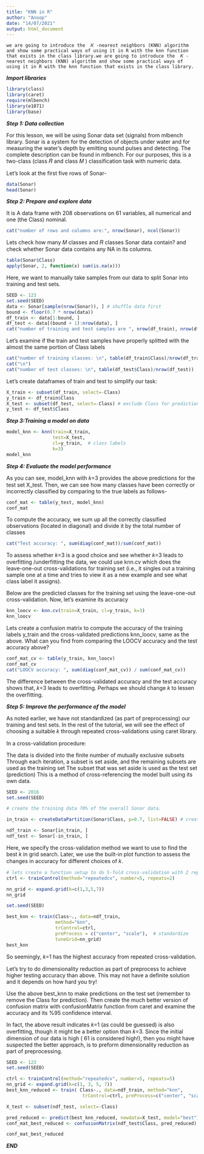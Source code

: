 ---
title: "KNN in R"
author: "Anoop"
date: "14/07/2021"
output: html_document
---

```
we are going to introduce the  𝐾 -nearest neighbors (KNN) algorithm and show some practical ways of using it in R with the knn function that exists in the class library.we are going to introduce the  𝐾 -nearest neighbors (KNN) algorithm and show some practical ways of using it in R with the knn function that exists in the class library.

```
***Import libraries***

```{r, warning=FALSE}

library(class)
library(caret)
require(mlbench)
library(e1071)
library(base)
```

***Step 1: Data collection***

For this lesson, we will be using Sonar data set (signals) from mlbench library. Sonar is a system for the detection of objects under water and for measuring the water's depth by emitting sound pulses and detecting. The complete description can be found in mlbench. For our purposes, this is a two-class (class  𝑅  and class  𝑀 ) classification task with numeric data.

Let's look at the first five rows of Sonar-

```{r}
data(Sonar)
head(Sonar)
```

***Step 2: Prepare and explore data***

It is A data frame with 208 observations on 61 variables, all numerical and one (the Class) nominal.

```{r}
cat("number of rows and columns are:", nrow(Sonar), ncol(Sonar))
```
Lets check how many  𝑀  classes and  𝑅  classes Sonar data contain? and check whether Sonar data contains any NA in its columns.

```{r}
table(Sonar$Class) 
apply(Sonar, 2, function(x) sum(is.na(x))) 
```
Here, we want to manually take samples from our data to split Sonar into training and test sets.

```{r}
SEED <- 123
set.seed(SEED)
data <- Sonar[sample(nrow(Sonar)), ] # shuffle data first
bound <- floor(0.7 * nrow(data))
df_train <- data[1:bound, ] 
df_test <- data[(bound + 1):nrow(data), ]
cat("number of training and test samples are ", nrow(df_train), nrow(df_test))
```
Let's examine if the train and test samples have properly splitted with the almost the same portion of Class labels

```{r}
cat("number of training classes: \n", table(df_train$Class)/nrow(df_train))
cat("\n")
cat("number of test classes: \n", table(df_test$Class)/nrow(df_test))
```
Let's create dataframes of train and test to simplify our task:

```{r}
X_train <- subset(df_train, select=-Class)
y_train <- df_train$Class
X_test <- subset(df_test, select=-Class) # exclude Class for prediction
y_test <- df_test$Class
```

***Step 3:Training a model on data***

```{r}
model_knn <- knn(train=X_train,
                 test=X_test,
                 cl=y_train,  # class labels
                 k=3)
model_knn
```

***Step 4: Evaluate the model performance***

As you can see, model_knn with  𝑘=3  provides the above predictions for the test set X_test. Then, we can see how many classes have been correctly or incorrectly classified by comparing to the true labels as follows-

```{r}
conf_mat <- table(y_test, model_knn)
conf_mat
```
To compute the accuracy, we sum up all the correctly classified observations (located in diagonal) and divide it by the total number of classes

```{r}
cat("Test accuracy: ", sum(diag(conf_mat))/sum(conf_mat))
```

To assess whether  𝑘=3  is a good choice and see whether  𝑘=3  leads to overfitting /underfitting the data, we could use knn.cv which does the leave-one-out cross-validations for training set (i.e., it singles out a training sample one at a time and tries to view it as a new example and see what class label it assigns).

Below are the predicted classes for the training set using the leave-one-out cross-validation. Now, let's examine its accuracy

```{r}
knn_loocv <- knn.cv(train=X_train, cl=y_train, k=3)
knn_loocv
```

Lets create a confusion matrix to compute the accuracy of the training labels y_train and the cross-validated predictions knn_loocv, same as the above. What can you find from comparing the LOOCV accuracy and the test accuracy above?

```{r}
conf_mat_cv <- table(y_train, knn_loocv)
conf_mat_cv
cat("LOOCV accuracy: ", sum(diag(conf_mat_cv)) / sum(conf_mat_cv))
```
The difference between the cross-validated accuracy and the test accuracy shows that,  𝑘=3  leads to overfitting. Perhaps we should change  𝑘  to lessen the overfitting.

***Step 5: Improve the performance of the model***

As noted earlier, we have not standardized (as part of preprocessing) our training and test sets. In the rest of the tutorial, we will see the effect of choosing a suitable  𝑘  through repeated cross-validations using caret library.

In a cross-validation procedure:

The data is divided into the finite number of mutually exclusive subsets
Through each iteration, a subset is set aside, and the remaining subsets are used as the training set
The subset that was set aside is used as the test set (prediction)
This is a method of cross-referencing the model built using its own data.

```{r}
SEED <- 2016
set.seed(SEED)

# create the training data 70% of the overall Sonar data.

in_train <- createDataPartition(Sonar$Class, p=0.7, list=FALSE) # create training indices

ndf_train <- Sonar[in_train, ]
ndf_test <- Sonar[-in_train, ]
```
Here, we specify the cross-validation method we want to use to find the best  𝑘  in grid search. Later, we use the built-in plot function to assess the changes in accuracy for different choices of  𝑘.

```{r}
# lets create a function setup to do 5-fold cross-validation with 2 repeat.
ctrl <- trainControl(method="repeatedcv", number=5, repeats=2)

nn_grid <- expand.grid(k=c(1,3,5,7))
nn_grid
```
```{r}
set.seed(SEED)

best_knn <- train(Class~., data=ndf_train,
                  method="knn",
                  trControl=ctrl, 
                  preProcess = c("center", "scale"),  # standardize
                  tuneGrid=nn_grid)
best_knn
```
So seemingly,  𝑘=1  has the highest accuracy from repeated cross-validation.

Let's try to do dimensionality reduction as part of preprocess to achieve higher testing accuracy than above. This may not have a definite solution and it depends on how hard you try!

Use the above best_knn to make predictions on the test set (remember to remove the Class for prediction). Then create the much better version of confusion matrix with confusionMatrix function from caret and examine the accuracy and its  %95  confidence interval.

In fact, the above result indicates  𝑘=1  (as could be guessed) is also overfitting, though it might be a better option than  𝑘=3.  Since the initial dimension of our data is high ( 61  is considered high!), then you might have suspected the better approach, is to preform dimensionality reduction as part of preprocessing.

```{r}
SEED <- 123 
set.seed(SEED) 

ctrl <- trainControl(method="repeatedcv", number=5, repeats=5) 
nn_grid <- expand.grid(k=c(1, 3, 5, 7)) 
best_knn_reduced <- train( Class~., data=ndf_train, method="knn", 
                            trControl=ctrl, preProcess=c("center", "scale","YeoJohnson"))

X_test <- subset(ndf_test, select=-Class) 

pred_reduced <- predict(best_knn_reduced, newdata=X_test, model="best") 
conf_mat_best_reduced <- confusionMatrix(ndf_test$Class, pred_reduced) 

conf_mat_best_reduced 

```

***END***